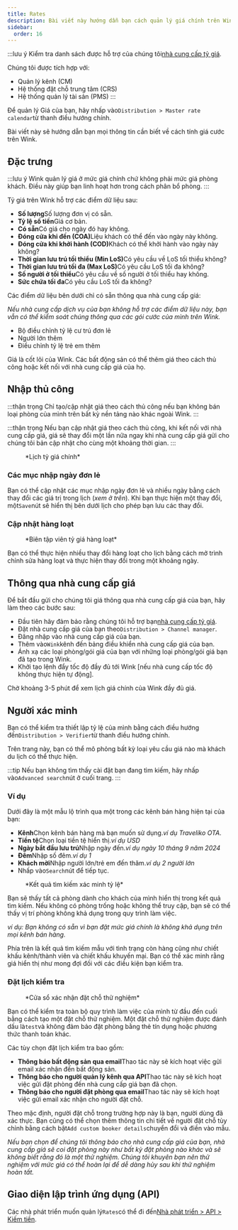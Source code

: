 ```yaml
---
title: Rates
description: Bài viết này hướng dẫn bạn cách quản lý giá chính trên Wink.
sidebar:
  order: 16
---
```


:::lưu ý
Kiểm tra danh sách được hỗ trợ của chúng tôi[nhà cung cấp tỷ giá](/extranet/rate-providers).

Chúng tôi được tích hợp với:

* Quản lý kênh (CM)
* Hệ thống đặt chỗ trung tâm (CRS)
* Hệ thống quản lý tài sản (PMS)
  :::

Để quản lý Giá của bạn, hãy nhấp vào`Distribution > Master rate calendar`từ thanh điều hướng chính.

Bài viết này sẽ hướng dẫn bạn mọi thông tin cần biết về cách tính giá cước trên Wink.

## Đặc trưng

:::lưu ý
Wink quản lý giá ở mức giá chính chứ không phải mức giá phòng khách. Điều này giúp bạn linh hoạt hơn trong cách phân bổ phòng.
:::

Tỷ giá trên Wink hỗ trợ các điểm dữ liệu sau:

* **Số lượng**Số lượng đơn vị có sẵn.
* **Tỷ lệ số tiền**Giá cơ bản.
* **Có sẵn**Có giá cho ngày đó hay không.
* **Đóng cửa khi đến (COA)**&#x4C;iệu khách có thể đến vào ngày này không.
* **Đóng cửa khi khởi hành (COD)**&#x4B;hách có thể khởi hành vào ngày này không?
* **Thời gian lưu trú tối thiểu (Min LoS)**&#x43;ó yêu cầu về LoS tối thiểu không?
* **Thời gian lưu trú tối đa (Max LoS)**&#x43;ó yêu cầu LoS tối đa không?
* **Số người ở tối thiểu**Có yêu cầu về số người ở tối thiểu hay không.
* **Sức chứa tối đa**Có yêu cầu LoS tối đa không?

Các điểm dữ liệu bên dưới chỉ có sẵn thông qua nhà cung cấp giá:

*Nếu nhà cung cấp dịch vụ của bạn không hỗ trợ các điểm dữ liệu này, bạn vẫn có thể kiểm soát chúng thông qua các gói cước của mình trên Wink.*

* Bộ điều chỉnh tỷ lệ cư trú đơn lẻ
* Người lớn thêm
* Điều chỉnh tỷ lệ trẻ em thêm

Giá là cốt lõi của Wink. Các bất động sản có thể thêm giá theo cách thủ công hoặc kết nối với nhà cung cấp giá của họ.

## Nhập thủ công

:::thận trọng
Chỉ tạo/cập nhật giá theo cách thủ công nếu bạn không bán loại phòng của mình trên bất kỳ nền tảng nào khác ngoài Wink.
:::

:::thận trọng
Nếu bạn cập nhật giá theo cách thủ công, khi kết nối với nhà cung cấp giá, giá sẽ thay đổi một lần nữa ngay khi nhà cung cấp giá gửi cho chúng tôi bản cập nhật cho cùng một khoảng thời gian.
:::

<figure>
  <CloudinaryImage width="700" height="251" resize="scale" quality="best" alt="Lịch tỷ giá chính" src="academy/rate-calendar" errorImage="noimage_opaque_nyrtl0.png" />

  <figcaption>*Lịch tỷ giá chính*</figcaption>
</figure>


### Các mục nhập ngày đơn lẻ

Bạn có thể cập nhật các mục nhập ngày đơn lẻ và nhiều ngày bằng cách thay đổi các giá trị trong lịch (*xem ở trên*). Khi bạn thực hiện một thay đổi, một`Save`nút sẽ hiển thị bên dưới lịch cho phép bạn lưu các thay đổi.

### Cập nhật hàng loạt

<figure>
  <CloudinaryImage width="700" height="267" resize="scale" quality="best" alt="Biên tập viên tỷ giá hàng loạt" src="academy/bulk-editor" errorImage="noimage_opaque_nyrtl0.png" />

  <figcaption>*Biên tập viên tỷ giá hàng loạt*</figcaption>
</figure>


Bạn có thể thực hiện nhiều thay đổi hàng loạt cho lịch bằng cách mở trình chỉnh sửa hàng loạt và thực hiện thay đổi trong một khoảng ngày.

## Thông qua nhà cung cấp giá

Để bắt đầu gửi cho chúng tôi giá thông qua nhà cung cấp giá của bạn, hãy làm theo các bước sau:

* Đầu tiên hãy đảm bảo rằng chúng tôi hỗ trợ bạn[nhà cung cấp tỷ giá](/extranet/rate-providers).
* Đặt nhà cung cấp giá của bạn theo`Distribution > Channel manager`.
* Đăng nhập vào nhà cung cấp giá của bạn.
* Thêm vào`Wink`kênh đến bảng điều khiển nhà cung cấp giá của bạn.
* Ánh xạ các loại phòng/gói giá của bạn với những loại phòng/gói giá bạn đã tạo trong Wink.
* Khởi tạo lệnh đẩy tốc độ đầy đủ tới Wink \[nếu nhà cung cấp tốc độ không thực hiện tự động].

Chờ khoảng 3-5 phút để xem lịch giá chính của Wink đầy đủ giá.

## Người xác minh

Bạn có thể kiểm tra thiết lập tỷ lệ của mình bằng cách điều hướng đến`Distribution > Verifier`từ thanh điều hướng chính.

Trên trang này, bạn có thể mô phỏng bất kỳ loại yêu cầu giá nào mà khách du lịch có thể thực hiện.

:::tip
Nếu bạn không tìm thấy cài đặt bạn đang tìm kiếm, hãy nhấp vào`Advanced search`nút ở cuối trang.
:::

### Ví dụ

Dưới đây là một mẫu lộ trình qua một trong các kênh bán hàng hiện tại của bạn:

* **Kênh**Chọn kênh bán hàng mà bạn muốn sử dụng.*ví dụ Traveliko OTA*.
* **Tiền tệ**Chọn loại tiền tệ hiển thị.*ví dụ USD*
* **Ngày bắt đầu lưu trú**Nhập ngày đến.*ví dụ ngày 10 tháng 9 năm 2024*
* **Đêm**Nhập số đêm.*ví dụ 1*
* **Khách mời**Nhập người lớn/trẻ em đến thăm.*ví dụ 2 người lớn*
* Nhấp vào`Search`nút để tiếp tục.

<figure>
  <CloudinaryImage width="350" height="501" resize="scale" quality="best" alt="Kết quả xác minh tỷ lệ" src="academy/rate-verifier" errorImage="noimage_opaque_nyrtl0.png" />

  <figcaption>*Kết quả tìm kiếm xác minh tỷ lệ*</figcaption>
</figure>


Bạn sẽ thấy tất cả phòng dành cho khách của mình hiển thị trong kết quả tìm kiếm.
Nếu không có phòng trống hoặc không thể truy cập, bạn sẽ có thể thấy vị trí phòng không khả dụng trong quy trình làm việc.

*ví dụ: Bạn không có sẵn vì bạn đặt mức giá chính là không khả dụng trên mọi kênh bán hàng.*

Phía trên là kết quả tìm kiếm mẫu với tình trạng còn hàng cũng như chiết khấu kênh/thành viên và chiết khấu khuyến mại.
Bạn có thể xác minh rằng giá hiển thị như mong đợi đối với các điều kiện bạn kiểm tra.

### Đặt lịch kiểm tra

<figure>
  <CloudinaryImage width="350" height="459" resize="scale" quality="best" alt="Modul đặt lịch kiểm tra" src="academy/test-booking" errorImage="noimage_opaque_nyrtl0.png" />

  <figcaption>*Cửa sổ xác nhận đặt chỗ thử nghiệm*</figcaption>
</figure>


Bạn có thể kiểm tra toàn bộ quy trình làm việc của mình từ đầu đến cuối bằng cách tạo một đặt chỗ thử nghiệm.
Một đặt chỗ thử nghiệm được đánh dấu là`test`và không đảm bảo đặt phòng bằng thẻ tín dụng hoặc phương thức thanh toán khác.

Các tùy chọn đặt lịch kiểm tra bao gồm:

* **Thông báo bất động sản qua email**Thao tác này sẽ kích hoạt việc gửi email xác nhận đến bất động sản.
* **Thông báo cho người quản lý kênh qua API**Thao tác này sẽ kích hoạt việc gửi đặt phòng đến nhà cung cấp giá bạn đã chọn.
* **Thông báo cho người đặt phòng qua email**Thao tác này sẽ kích hoạt việc gửi email xác nhận cho người đặt chỗ.

Theo mặc định, người đặt chỗ trong trường hợp này là bạn, người dùng đã xác thực. Bạn cũng có thể chọn thêm thông tin chi tiết về người đặt chỗ tùy chỉnh bằng cách bật`Add custom booker details`chuyển đổi và điền vào mẫu.

*Nếu bạn chọn để chúng tôi thông báo cho nhà cung cấp giá của bạn, nhà cung cấp giá sẽ coi đặt phòng này như bất kỳ đặt phòng nào khác và sẽ không biết rằng đó là một thử nghiệm. Chúng tôi khuyên bạn nên thử nghiệm với mức giá có thể hoàn lại để dễ dàng hủy sau khi thử nghiệm hoàn tất.*

## Giao diện lập trình ứng dụng (API)

Các nhà phát triển muốn quản lý`Rates`có thể đi đến[Nhà phát triển > API > Kiếm tiền](/developers/apis/#monetize-api).

